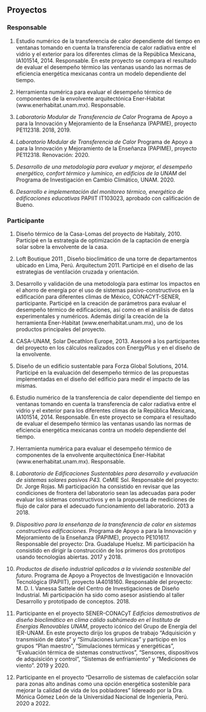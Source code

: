 ## Proyectos

### Responsable

1.  Estudio numérico de la transferencia de calor dependiente del tiempo
    en ventanas tomando en cuenta la transferencia de calor radiativa
    entre el vidrio y el exterior para los diferentes climas de la
    República Mexicana, IA101514, 2014. Responsable. En este proyecto se
    compara el resultado de evaluar el desempeño térmico las ventanas
    usando las normas de eficiencia energética mexicanas contra un
    modelo dependiente del tiempo.

2.  Herramienta numérica para evaluar el desempeño térmico de
    componentes de la envolvente arquitectónica Ener-Habitat
    (www.enerhabitat.unam.mx). Responsable.

3.  *Laboratorio Modular de Transferencia de Calor* Programa de Apoyo a
    para la Innovación y Mejoramiento de la Enseñanza (PAPIME), proyecto
    PE112318. 2018, 2019.

4.  *Laboratorio Modular de Transferencia de Calor* Programa de Apoyo a
    para la Innovación y Mejoramiento de la Enseñanza (PAPIME), proyecto
    PE112318. Renovación: 2020.

5.  *Desarrollo de una metodología para evaluar y mejorar, el desempeño
    energético, confort térmico y lumínico, en edificios de la UNAM* del
    Programa de Investigación en Cambio Climático, UNAM. 2020.


5.  *Desarrollo e implementación del monitoreo térmico, energético de edificaciones educativas* 
    PAPIIT IT103023, aprobado con calificación de Bueno.

### Participante

1.  Diseño térmico de la Casa-Lomas del proyecto de Habitaly, 2010.
    Participé en la estrategia de optimización de la captación de
    energía solar sobre la envolvente de la casa.

2.  Loft Boutique 2011 , Diseño bioclimático de una torre de
    departamentos ubicado en Lima, Perú. Arquitectum 2011. Participé en
    el diseño de las estrategias de ventilación cruzada y orientación.

3.  Desarrollo y validación de una metodología para estimar los impactos
    en el ahorro de energía por el uso de sistemas pasivo-constructivos
    en la edificación para diferentes climas de México, CONACYT-SENER,
    participante. Participé en la creación de parámetros para evaluar el
    desempeño térmico de edificaciones, así como en el análisis de datos
    experimentales y numéricos. Además dirigí la creación de la
    herramienta Ener-Habitat (www.enerhabitat.unam.mx), uno de los
    productos principales del proyecto.

4.  CASA-UNAM, Solar Decathlon Europe, 2013. Asesoré a los participantes
    del proyecto en los cálculos realizados con EnergyPlus y en el
    diseño de la envolvente.

5.  Diseño de un edificio sustentable para Forza Global Solutions, 2014.
    Participé en la evaluación del desempeño térmico de las propuestas
    implementadas en el diseño del edificio para medir el impacto de las
    mismas.

6.  Estudio numérico de la transferencia de calor dependiente del tiempo
    en ventanas tomando en cuenta la transferencia de calor radiativa
    entre el vidrio y el exterior para los diferentes climas de la
    República Mexicana, IA101514, 2014. Responsable. En este proyecto se
    compara el resultado de evaluar el desempeño térmico las ventanas
    usando las normas de eficiencia energética mexicanas contra un
    modelo dependiente del tiempo.

7.  Herramienta numérica para evaluar el desempeño térmico de
    componentes de la envolvente arquitectónica Ener-Habitat
    (www.enerhabitat.unam.mx). Responsable.

8.  *Laboratorio de Edificaciones Sustentables para desarrollo y
    evaluación de sistemas solares pasivos P43.* CeMIE Sol. Responsable
    del proyecto: Dr. Jorge Rojas. Mi participación ha consistido en
    revisar que las condiciones de frontera del laboratorio sean las
    adecuadas para poder evaluar los sistemas constructivos y en la
    propuesta de mediciones de flujo de calor para el adecuado
    funcionamiento del laboratorio. 2013 a 2018.

9.  *Dispositivo para la enseñanza de la transferencia de calor en
    sistemas constructivos edificaciones.* Programa de Apoyo a para la
    Innovación y Mejoramiento de la Enseñanza (PAPIME), proyecto
    PE101617. Responsable del proyecto: Dra. Guadalupe Huelsz. Mi
    participación ha consistido en dirigir la construcción de los
    primeros dos prototipos usando tecnologías abiertas. 2017 y 2018.

10. *Productos de diseño industrial aplicados a la vivienda sostenible
    del futuro.* Programa de Apoyo a Proyectos de Investigación e
    Innovación Tecnológica (PAPIIT), proyecto IA4018160. Responsable del
    proyecto: M. D. I. Vanessa Sattele del Centro de Investigaciones de
    Diseño Industrial. Mi participación ha sido como asesor asistiendo
    al taller Desarrollo y prototipado de conceptos. 2018.

11. Participante en el proyecto SENER-CONACyT *Edificios demostrativos
    de diseño bioclimático en clima cálido subhúmedo en el Instituto de
    Energías Renovables UNAM*, proyecto icónico del Grupo de Energía del
    IER-UNAM. En este proyecto dirijo los grupos de trabajo "Adquisición
    y transmisión de datos" y "Simulaciones lumínicas" y participo en
    los grupos "Plan maestro", "Simulaciones térmicas y energéticas",
    "Evaluación térmica de sistemas constructivos", "Sensores,
    dispositivos de adquisición y control", "Sistemas de enfriamiento" y
    "Mediciones de viento". 2019 y 2020.

12. Participante en el proyecto "Desarrollo de sistemas de calefacción
    solar para zonas alto andinas como una opción energética sostenible
    para mejorar la calidad de vida de los pobladores" lidereado por la
    Dra. Mónica Gómez León de la Universidad Nacional de Ingeniería,
    Perú. 2020 a 2022.
